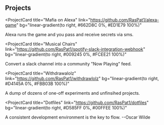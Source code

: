 ## Projects
<ProjectCard
  title="Mafia on Alexa"
  link="https://github.com/RasPat1/alexa-game"
  bg="linear-gradient(to right, #662D8C 0%, #ED1E79 100%)"
>
  Alexa runs the game and you pass and receive secrets via sms.
</ProjectCard>

<ProjectCard
  title="Musical Chairs"
  link="https://github.com/RasPat1/spotify-slack-integration-webhook"
  bg="linear-gradient(to right, #009245 0%, #FCEE21 100%)"
>
  Convert a slack channel into a community "Now Playing" feed.
</ProjectCard>

<ProjectCard
  title="Withdrawalolz"
  link="https://github.com/RasPat1/withdrawlolz"
  bg="linear-gradient(to right, #D4145A 0%, #FBB03B 100%)"
>
  A dump of dozens of one-off experiments and unfinsihed projects.
</ProjectCard>

<ProjectCard
  title="Dotfiles"
  link="https://github.com/RasPat1/dotfiles"
  bg="linear-gradient(to right, #D585FF 0%, #00FFEE 100%)"
>
  A consistent development environment is the key to flow. --Oscar Wilde
</ProjectCard>